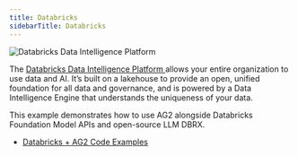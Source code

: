 ```yaml
---
title: Databricks
sidebarTitle: Databricks
---
```


![Databricks Data Intelligence Platform](img/ecosystem-databricks.png)

The [Databricks Data Intelligence Platform ](https://www.databricks.com/product/data-intelligence-platform) allows your entire organization to use data and AI. It’s built on a lakehouse to provide an open, unified foundation for all data and governance, and is powered by a Data Intelligence Engine that understands the uniqueness of your data.

This example demonstrates how to use AG2 alongside Databricks Foundation Model APIs and open-source LLM DBRX.

- [Databricks + AG2 Code Examples](/docs/use-cases/notebooks/notebooks/agentchat_databricks_dbrx)
